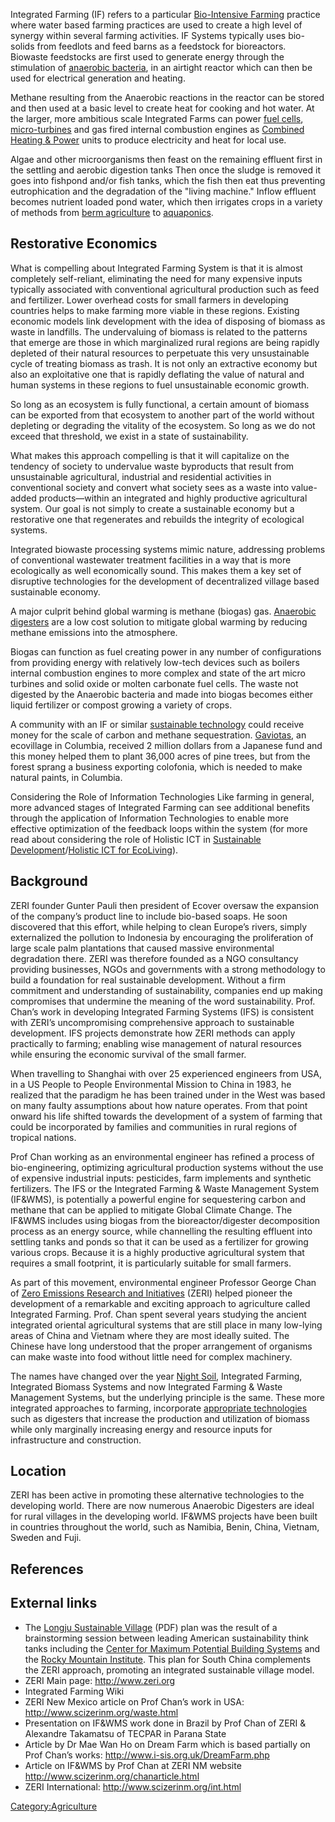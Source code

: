 {{TOCright}}

Integrated Farming (IF) refers to a particular [[Bio-Intensive Farming]] practice where water based farming practices are used to create a high level of synergy within several farming activities. IF Systems typically uses bio-solids from feedlots and feed barns as a feedstock for bioreactors. Biowaste feedstocks are first used to generate energy through the stimulation of [[anaerobic bacteria]], in an airtight reactor which can then be used for electrical generation and heating. 

Methane resulting from the Anaerobic reactions in the reactor can be stored and then used at a basic level to create heat for cooking and hot water. At the larger, more ambitious scale Integrated Farms can power [[fuel cells]], [[micro-turbines]] and gas fired internal combustion engines as [[Combined Heating & Power]] units to produce electricity and heat for local use. 

Algae and other microorganisms then feast on the remaining effluent first in the settling and aerobic digestion tanks Then once the sludge is removed it goes into fishpond and/or fish tanks, which the fish then eat thus preventing eutrophication and the degradation of the "living machine." Inflow effluent becomes nutrient loaded pond water, which then irrigates crops in a variety of methods from [[berm agriculture]] to [[aquaponics]].

== Restorative Economics ==
What is compelling about Integrated Farming System is that it is almost completely self-reliant, eliminating the need for many expensive inputs typically associated with conventional agricultural production such as feed and fertilizer. Lower overhead costs for small farmers in developing countries helps to make farming more viable in these regions. Existing economic models link development with the idea of disposing of biomass as waste in landfills. The undervaluing of biomass is related to the patterns that emerge are those in which marginalized rural regions are being rapidly depleted of their natural resources to perpetuate this very unsustainable cycle of treating biomass as trash. It is not only an extractive economy but also an exploitative one that is rapidly deflating the value of natural and human systems in these regions to fuel unsustainable economic growth.

So long as an ecosystem is fully functional, a certain amount of biomass can be exported from that ecosystem to another part of the world without depleting or degrading the vitality of the ecosystem. So long as we do not exceed that threshold, we exist in a state of sustainability.

What makes this approach compelling is that it will capitalize on the tendency of society to undervalue waste byproducts that result from unsustainable agricultural, industrial and residential activities in conventional society and convert what society sees as a waste into value-added products—within an integrated and highly productive agricultural system. Our goal is not simply to create a sustainable economy but a restorative one that regenerates and rebuilds the integrity of ecological systems.

Integrated biowaste processing systems mimic nature, addressing problems of conventional wastewater treatment facilities in a way that is more ecologically as well economically sound. This makes them a key set of disruptive technologies for the development of decentralized village based sustainable economy. 


A major culprit behind global warming is methane (biogas) gas. [[Anaerobic digesters]] are a low cost solution to mitigate global warming by reducing methane emissions into the atmosphere.

Biogas can function as fuel creating power in any number of configurations from providing energy with relatively low-tech devices such as boilers internal combustion engines to more complex and state of the art micro turbines and solid oxide or molten carbonate fuel cells. The waste not digested by the Anaerobic bacteria and made into biogas becomes either liquid fertilizer or compost growing a variety of crops.

A community with an IF or similar [[sustainable technology]] could receive money for the scale of carbon and methane sequestration. [[Gaviotas]], an ecovillage in Columbia, received 2 million dollars from a Japanese fund and this money helped them to plant 36,000 acres of pine trees, but from the forest sprang a business exporting colofonia, which is needed to make natural paints, in Columbia.

Considering the Role of Information Technologies
Like farming in general, more advanced stages of Integrated Farming can see additional benefits through the application of Information Technologies to enable more effective optimization of the feedback loops within the system (for more read about considering the role of Holistic ICT in [[Sustainable Development]]/[[Holistic ICT for EcoLiving]]).

== Background ==
ZERI founder Gunter Pauli then president of Ecover oversaw the expansion of the company’s product line to include bio-based soaps. He soon discovered that this effort, while helping to clean Europe’s rivers, simply externalized the pollution to Indonesia by encouraging the proliferation of large scale palm plantations that caused massive environmental degradation there. ZERI was therefore founded as a NGO consultancy providing businesses, NGOs and governments with a strong methodology to build a foundation for real sustainable development. Without a firm commitment and understanding of sustainability, companies end up making compromises that undermine the meaning of the word sustainability. Prof. Chan’s work in developing Integrated Farming Systems (IFS) is consistent with ZERI’s uncompromising comprehensive approach to sustainable development. IFS projects demonstrate how ZERI methods can apply practically to farming; enabling wise management of natural resources while ensuring the economic survival of the small farmer. 

When travelling to Shanghai with over 25 experienced engineers from USA, in a US People to People Environmental Mission to China in 1983, he realized that the paradigm he has been trained under in the West was based on many faulty assumptions about how nature operates. From that point onward his life shifted towards the development of a system of farming that could be incorporated by families and communities in rural regions of tropical nations. 

Prof Chan working as an environmental engineer has refined a process of bio-engineering, optimizing agricultural production systems without the use of expensive industrial inputs: pesticides, farm implements and synthetic fertilizers.  The IFS or the Integrated Farming & Waste Management System (IF&WMS), is potentially a powerful engine for sequestering carbon and methane that can be applied to mitigate Global Climate Change. The IF&WMS includes using biogas from the bioreactor/digester decomposition process as an energy source, while channelling the resulting effluent into settling tanks and ponds so that it can be used as a fertilizer for growing various crops. Because it is a highly productive agricultural system that requires a small footprint, it is particularly suitable for small farmers. 


As part of this movement, environmental engineer Professor George Chan of [http://www.zeri.org Zero Emissions Research and Initiatives] (ZERI)  helped pioneer the development of a remarkable and exciting approach to agriculture called Integrated Farming. Prof. Chan spent several years studying the ancient integrated oriental agricultural systems that are still place in many low-lying areas of China and Vietnam where they are most ideally suited. The Chinese have long understood that the proper arrangement of organisms can make waste into food without little need for complex machinery. 

The names have changed over the year [[Night Soil]], Integrated Farming, Integrated Biomass Systems and now Integrated Farming & Waste Management Systems, but the underlying principle is the same.
These more integrated approaches to farming, incorporate [[appropriate technologies]] such as digesters that increase the production and utilization of biomass while only marginally increasing energy and resource inputs for infrastructure and construction.

== Location ==

ZERI has been active in promoting these alternative technologies to the developing world. There are now numerous Anaerobic Digesters are ideal for rural villages in the developing world. IF&WMS projects have been built in countries throughout the world, such as Namibia, Benin, China, Vietnam, Sweden and Fuji.

== References ==

<references/>

== External links ==

* The [http://www.cmpbs.org/publications/MP1.2-Longju.pdf Longju Sustainable Village] (PDF) plan was the result of a brainstorming session between leading American sustainability think tanks including the [http://cmpbs.org Center for Maximum Potential Building Systems] and the [http://www.rmi.org Rocky Mountain Institute]. This plan for South China complements the ZERI approach, promoting an integrated sustainable village model.
* ZERI Main page: http://www.zeri.org
* Integrated Farming Wiki 
* ZERI New Mexico article on Prof Chan’s work in USA: http://www.scizerinm.org/waste.html
* Presentation on IF&WMS work done in Brazil by Prof Chan of ZERI & Alexandre Takamatsu of TECPAR in Parana State
* Article by Dr Mae Wan Ho on Dream Farm which is based partially on Prof Chan’s works: http://www.i-sis.org.uk/DreamFarm.php 
* Article on IF&WMS by Prof Chan at ZERI NM website http://www.scizerinm.org/chanarticle.html 
* ZERI International: http://www.scizerinm.org/int.html

[[Category:Agriculture]]